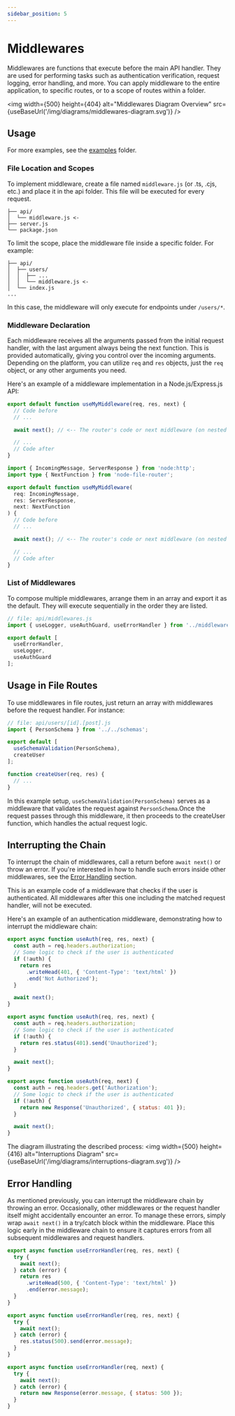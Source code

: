 ```yaml
---
sidebar_position: 5
---
```



# Middlewares

Middlewares are functions that execute before the main API handler. They are used for performing tasks
such as authentication verification, request logging, error handling, and more. You can apply middleware
to the entire application, to specific routes, or to a scope of routes within a folder.

<img
  width={500}
  height={404}
  alt="Middlewares Diagram Overview"
  src={useBaseUrl('/img/diagrams/middlewares-diagram.svg')}
/>

## Usage

For more examples, see the [examples](https://github.com/Danilqa/node-file-router/tree/main/examples/typescript) folder.

### File Location and Scopes

To implement middleware, create a file named `middleware.js` (or .ts, .cjs, etc.) and place it in the api folder.
This file will be executed for every request.

```
├── api/
│  └── middleware.js <-
├── server.js
└── package.json
```

To limit the scope, place the middleware file inside a specific folder. For example:
```
├── api/
│  ├── users/
│  │  ├── ...
│  │  └── middleware.js <-
│  └── index.js
...
```

In this case, the middleware will only execute for endpoints under `/users/*`.

### Middleware Declaration

Each middleware receives all the arguments passed from the initial request handler, with the last argument always
being the next function. This is provided automatically, giving you control over the incoming arguments.
Depending on the platform, you can utilize `req` and `res` objects, just the `req` object, or any other arguments
you need.

Here's an example of a middleware implementation in a Node.js/Express.js API:

<Tabs>
<TabItem value="js" label="JavaScript" default>

```js
export default function useMyMiddleware(req, res, next) {
  // Code before
  // ...

  await next(); // <-- The router's code or next middleware (on nested levels)

  // ...
  // Code after
}
```

</TabItem>
<TabItem value="ts" label="TypeScript">

```ts
import { IncomingMessage, ServerResponse } from 'node:http';
import type { NextFunction } from 'node-file-router';

export default function useMyMiddleware(
  req: IncomingMessage,
  res: ServerResponse,
  next: NextFunction
) {
  // Code before
  // ...

  await next(); // <-- The router's code or next middleware (on nested levels)

  // ...
  // Code after
}
```

</TabItem>
</Tabs>

### List of Middlewares

To compose multiple middlewares, arrange them in an array and export it as the default. They will execute sequentially
in the order they are listed.

```js
// file: api/middlewares.js
import { useLogger, useAuthGuard, useErrorHandler } from '../middlewares';

export default [
  useErrorHandler,
  useLogger,
  useAuthGuard
];
```

## Usage in File Routes

To use middlewares in file routes, just return an array with middlewares before the request handler.
For instance:

```js
// file: api/users/[id].[post].js
import { PersonSchema } from '../../schemas';

export default [
  useSchemaValidation(PersonSchema),
  createUser
];

function createUser(req, res) {
  // ...
}
```

In this example setup, `useSchemaValidation(PersonSchema)` serves as a middleware that validates the request
against `PersonSchema`.Once the request passes through this middleware, it then proceeds to the createUser function,
which handles the actual request logic.

## Interrupting the Chain

To interrupt the chain of middlewares, call a return before `await next()` or throw an error. If you're interested
in how to handle such errors inside other middlewares, see the [Error Handling](#error-handling) section.

This is an example code of a middleware that checks if the user is authenticated. All middlewares after this one
including the matched request handler, will not be executed.

Here's an example of an authentication middleware, demonstrating how to interrupt
the middleware chain:

<Tabs>
<TabItem value="pure-node" label="Pure Node.js" default>

```js
export async function useAuth(req, res, next) {
  const auth = req.headers.authorization;
  // Some logic to check if the user is authenticated
  if (!auth) {
    return res
      .writeHead(401, { 'Content-Type': 'text/html' })
      .end('Not Authorized');
  }

  await next();
}
```

</TabItem>
<TabItem value="express.js" label="Express.js">

```js
export async function useAuth(req, res, next) {
  const auth = req.headers.authorization;
  // Some logic to check if the user is authenticated
  if (!auth) {
    return res.status(401).send('Unauthorized');
  }

  await next();
}
```

</TabItem>
<TabItem value="Bun" label="Bun">

```js
export async function useAuth(req, next) {
  const auth = req.headers.get('Authorization');
  // Some logic to check if the user is authenticated
  if (!auth) {
    return new Response('Unauthorized', { status: 401 });
  }

  await next();
}
  ```

</TabItem>
</Tabs>

The diagram illustrating the described process:
<img
  width={500}
  height={416}
  alt="Interruptions Diagram"
  src={useBaseUrl('/img/diagrams/interruptions-diagram.svg')}
/>


## Error Handling

As mentioned previously, you can interrupt the middleware chain by throwing an error. Occasionally, other middlewares
or the request handler itself might accidentally encounter an error. To manage these errors, simply wrap `await next()`
in a try/catch block within the middleware. Place this logic early in the middleware chain to ensure it captures
errors from all subsequent middlewares and request handlers.

<Tabs>
<TabItem value="pure-node" label="Pure Node.js" default>

```js
export async function useErrorHandler(req, res, next) {
  try {
    await next();
  } catch (error) {
    return res
      .writeHead(500, { 'Content-Type': 'text/html' })
      .end(error.message);
  }
}
```

</TabItem>
<TabItem value="express.js" label="Express.js">

```js
export async function useErrorHandler(req, res, next) {
  try {
    await next();
  } catch (error) {
    res.status(500).send(error.message);
  }
}
```

</TabItem>
<TabItem value="Bun" label="Bun">

```js
export async function useErrorHandler(req, next) {
  try {
    await next();
  } catch (error) {
    return new Response(error.message, { status: 500 });
  }
}
```

</TabItem>
</Tabs>